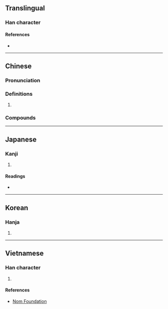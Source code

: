 {{character info}}
==Translingual==

===Han character===
{{Han char|rn=30|rad=口|as=19|sn=22|four=64086|canj=RHUC|ids=⿰口贊}}

====References====
* {{Han ref|kx=0215.160|dkj=04634|dj=0438.150|hdz=10708.050|uh=56CB|ud=22219|bh=F6D9|bd=63193}}

----

==Chinese==
{{zh-forms}}

===Pronunciation===
{{zh-pron
|m=zàn,zá
|m-s=
|dg=
|c=zaan3
|c-t=
|g=
|h=pfs=
|j=
|mb=
|md=
|mn=
|mn-t=
|w=
|x=
|mc=y
|oc=y
|cat=a,v
}}

===Definitions===
{{zh-hanzi}}

# {{rfdef|zh}}

===Compounds===
{{zh-der|嘈囋|傲囋}}

----

==Japanese==

===Kanji===
{{ja-kanji|grade=|rs=口19}}

# {{rfdef|ja|sort=口19}}

====Readings====
* {{ja-readings|on=さつ,ざち|kun=こえ}}

----

==Korean==

===Hanja===
{{ko-hanja|hangeul=[[찰]], [[찬]]|rv=chal, chan|mr=ch'al, ch'an}}

# {{rfdef|ko|sort=口19}}

----

==Vietnamese==

===Han character===
{{vi-readings|reading=toản|rs=口19}}

# {{rfdef|vi|sort=口19}}

====References====
* [http://nomfoundation.org/common/nom_details.php?codepoint=56cb Nom Foundation]